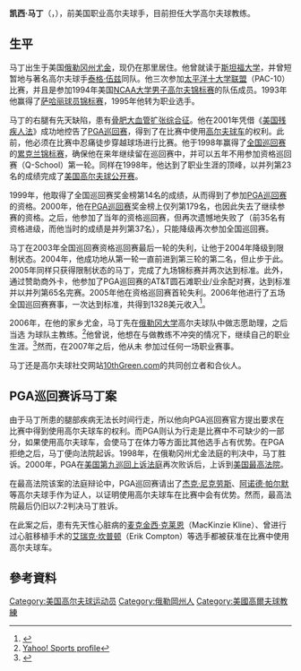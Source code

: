 '''凯西·马丁'''（{{lang|en|Casey Martin}}，{{bd|1972年|6月2日|catIdx=M}}），前美国职业高尔夫球手，目前担任大学高尔夫球教练。

==生平==
马丁出生于美国[[俄勒冈州|俄勒冈州]][[尤金|尤金]]，现仍在那里居住。他曾就读于[[斯坦福大学|斯坦福大学]]，并曾短暂地与著名高尔夫球手[[泰格·伍兹|泰格·伍兹]]同队。他三次参加[[太平洋十大学联盟|太平洋十大学联盟]]（PAC-10）比赛，并且是参加1994年美国[[NCAA大学男子高尔夫锦标赛|NCAA大学男子高尔夫锦标赛]]的队伍成员。1993年他赢得了[[萨哈丽球员锦标赛|萨哈丽球员锦标赛]]，1995年他转为职业选手。

马丁的右腿有先天缺陷，患有[[骨肥大血管扩张综合征|骨肥大血管扩张综合征]]。他在2001年凭借《[[美国残疾人法|美国残疾人法]]》成功地控告了[[PGA巡回赛|PGA巡回赛]]，得到了在比赛中使用[[高尔夫球车|高尔夫球车]]的权利。此前，他必须在比赛中忍痛徒步穿越球场进行比赛。他于1998年赢得了[[全国巡回赛|全国巡回赛]]的[[累克兰锦标赛|累克兰锦标赛]]，确保他在来年继续留在巡回赛中，并可以五年不用参加资格巡回赛（Q-School）第一轮。同样在1998年，他达到了职业生涯的顶峰，以并列第23名的成绩完成了[[美国高尔夫球公开赛|美国高尔夫球公开赛]]。

1999年，他取得了全国巡回赛奖金榜第14名的成绩，从而得到了参加[[PGA巡回赛|PGA巡回赛]]的资格。2000年，他在[[PGA巡回赛|PGA巡回赛]]奖金榜上仅列第179名，也因此失去了继续参赛的资格。之后，他参加了当年的资格巡回赛，但再次遗憾地失败了（前35名有资格进级，而他当时的成绩是并列第37名），只能降级再次参加全国巡回赛。

马丁在2003年全国巡回赛资格巡回赛最后一轮的失利，让他于2004年降级到限制状态。2004年，他成功地从第一轮一直前进到第三轮的第二名，但止步于此。2005年同样只获得限制状态的马丁，完成了九场锦标赛并两次达到标准。此外，通过赞助商外卡，他参加了PGA巡回赛的AT&T圆石滩职业/业余配对赛，达到标准并以并列第65名完赛。2005年他在资格巡回赛首轮失利。2006年他进行了五场全国巡回赛赛事，一次达到标准，共得到1328美元收入<ref>{{Cite web |url=http://www.pgatour.com/players/02/04/45/ |title=PGA Tour profile |accessdate=2010-01-10 |archive-date=2010-01-10 |archive-url=https://web.archive.org/web/20100110032110/http://www.pgatour.com/players/02/04/45/ |dead-url=no }}</ref>。

2006年，在他的家乡尤金，马丁先在[[俄勒冈大学|俄勒冈大学]]高尔夫球队中做志愿助理，之后当选 为球队主教练。<ref>[http://sports.yahoo.com/golf/pga/news?slug=ap-oregon-martin&prov=ap&type=lgns Yahoo! Sports profile]</ref>他曾说，他想在与做教练不冲突的情况下，继续自己的职业生涯。<ref>{{Cite web |url=http://www.cstv.com/sports/m-golf/uwire/051006aae.html |title=College Sports TV |accessdate=2010-01-10 |archive-date=2019-04-02 |archive-url=https://web.archive.org/web/20190402161103/http://www.cstv.com/sports/m-golf/uwire/051006aae.html |dead-url=no }}</ref>然而，在2007年之后，他从未
参加过任何一场职业赛事。

马丁还是高尔夫球社交网站[https://web.archive.org/web/20190804063139/http://www.10thgreen.com/ 10thGreen.com]的共同创立者和合伙人。


==PGA巡回赛诉马丁案==
由于马丁所患的腿部疾病无法长时间行走，所以他向PGA巡回赛官方提出要求在比赛中得到使用高尔夫球车的权利。而PGA则认为行走是比赛中不可缺少的一部分，如果使用高尔夫球车，会使马丁在体力等方面比其他选手占有优势。在PGA拒绝之后，马丁便向法院起诉。1998年，在俄勒冈州尤金法庭的判决中，马丁胜诉。2000年，PGA在[[美国第九巡回上诉法庭|美国第九巡回上诉法庭]]再次败诉后，上诉到[[美国最高法院|美国最高法院]]。

在最高法院该案的法庭辩论中，PGA巡回赛请出了[[杰克·尼克劳斯|杰克·尼克劳斯]]、[[阿诺德·帕尔默|阿诺德·帕尔默]]等高尔夫球手作为证人，以证明使用高尔夫球车在比赛中会有优势。然而，最高法院最后仍旧以7:2判决马丁胜诉。

在此案之后，患有先天性心脏病的[[麦克金西·克莱恩|麦克金西·克莱恩]]（MacKinzie Kline）、曾进行过心脏移植手术的[[艾瑞克·坎普顿|艾瑞克·坎普顿]]（Erik Compton）等选手都被获准在比赛中使用高尔夫球车。


==參考資料==
{{reflist}}

{{Authority control}}
[[Category:美国高尔夫球运动员|Category:美国高尔夫球运动员]]
[[Category:俄勒岡州人|Category:俄勒岡州人]]
[[Category:美國高爾夫球教練|Category:美國高爾夫球教練]]